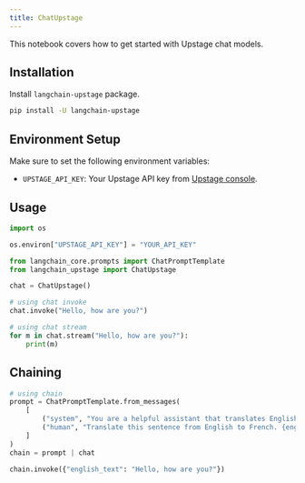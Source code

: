 ```yaml
---
title: ChatUpstage
---
```


This notebook covers how to get started with Upstage chat models.

## Installation

Install `langchain-upstage` package.

```bash
pip install -U langchain-upstage
```

## Environment Setup

Make sure to set the following environment variables:

- `UPSTAGE_API_KEY`: Your Upstage API key from [Upstage console](https://console.upstage.ai/).

## Usage


```python
import os

os.environ["UPSTAGE_API_KEY"] = "YOUR_API_KEY"
```


```python
from langchain_core.prompts import ChatPromptTemplate
from langchain_upstage import ChatUpstage

chat = ChatUpstage()
```


```python
# using chat invoke
chat.invoke("Hello, how are you?")
```


```python
# using chat stream
for m in chat.stream("Hello, how are you?"):
    print(m)
```

## Chaining


```python
# using chain
prompt = ChatPromptTemplate.from_messages(
    [
        ("system", "You are a helpful assistant that translates English to French."),
        ("human", "Translate this sentence from English to French. {english_text}."),
    ]
)
chain = prompt | chat

chain.invoke({"english_text": "Hello, how are you?"})
```
